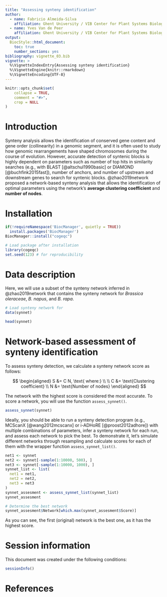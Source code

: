 ```yaml
---
title: "Assessing synteny identification"
author: 
  - name: Fabricio Almeida-Silva
    affiliation: Ghent University / VIB Center for Plant Systems Biology, Ghent, Belgium
  - name: Yves Van de Peer
    affiliation: Ghent University / VIB Center for Plant Systems Biology, Ghent, Belgium
output: 
  BiocStyle::html_document:
    toc: true
    number_sections: yes
bibliography: vignette_03.bib
vignette: >
  %\VignetteIndexEntry{Assessing synteny identification}
  %\VignetteEngine{knitr::rmarkdown}
  %\VignetteEncoding{UTF-8}  
---
```


```r
knitr::opts_chunk$set(
    collapse = TRUE,
    comment = "#>",
    crop = NULL
)
```

# Introduction

Synteny analysis allows the identification of conserved gene content and gene order (collinearity) in a genomic segment, and it is often used to study how genomic rearrangements have shaped chromosomes during the course of evolution. However, accurate detection of syntenic blocks is highly dependent on parameters such as number of top hits in similarity searches (e.g., with BLAST [@altschul1990basic] or DIAMOND [@buchfink2015fast]), number of anchors, and number of upstream and downstream genes to search for syntenic blocks. @zhao2019network proposed a network-based synteny analysis that allows the identification of optimal parameters using the network's **average clustering coefficient** and **number of nodes**.

# Installation

```r
if(!requireNamespace('BiocManager', quietly = TRUE))
  install.packages('BiocManager')
BiocManager::install("cogeqc")
```

```r
# Load package after installation
library(cogeqc)
set.seed(123) # for reproducibility
```

# Data description

Here, we will use a subset of the synteny network inferred in @zhao2019network that contains the synteny network for *Brassica oleraceae*, *B. napus*, and *B. rapa*.

```r
# Load synteny network for 
data(synnet)

head(synnet)
```

# Network-based assessment of synteny identification

To assess synteny detection, we calculate a synteny network score as follows:

$$
\begin{aligned}
S &= C N, \text{ where:} \\
\\
C &= \text{Clustering coefficient} \\
N &= \text{Number of nodes}
\end{aligned}
$$

The network with the highest score is considered the most accurate. To score a network, you will use the function `assess_synnet()`.

```r
assess_synnet(synnet)
```

Ideally, you should be able to run a synteny detection program (e.g., MCScanX [@wang2012mcscanx] or i-ADHoRE [@proost2012adhore]) with multiple combinations of parameters, infer a synteny network for each run, and assess each network to pick the best. To demonstrate it, let's simulate different networks through resampling and calculate scores for each of them with the wrapper function `assess_synnet_list()`.

```r
net1 <- synnet
net2 <- synnet[-sample(1:10000, 500), ]
net3 <- synnet[-sample(1:10000, 1000), ]
synnet_list <- list(
  net1 = net1, 
  net2 = net2, 
  net3 = net3
)
synnet_assesment <- assess_synnet_list(synnet_list)
synnet_assesment

# Determine the best network
synnet_assesment$Network[which.max(synnet_assesment$Score)]
```

As you can see, the first (original) network is the best one, as it has the highest score.

# Session information {.unnumbered}

This document was created under the following conditions:

```r
sessionInfo()
```

# References {.unnumbered}

